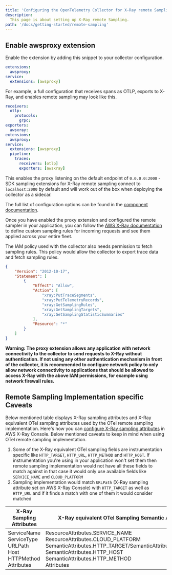 ```yaml
---
title: 'Configuring the OpenTelemetry Collector for X-Ray remote Sampling'
description:
  This page is about setting up X-Ray remote Sampling.
path: '/docs/getting-started/remote-sampling'
---
```


## Enable awsproxy extension

Enable the extension by adding this snippet to your collector configuration.

```yaml
extensions:
  awsproxy:
service:
  extensions: [awsproxy]
```

For example, a full configuration that receives spans as OTLP, exports to X-Ray, and enables remote sampling may
look like this.

```yaml
receivers:
  otlp:
    protocols:
      grpc:
exporters:
  awsxray:
extensions:
  awsproxy:
service:
  extensions: [awsproxy]
  pipeline:
    traces:
      receivers: [otlp]
      exporters: [awsxray]
```

This enables the proxy listening on the default endpoint of `0.0.0.0:2000` - SDK sampling extensions for X-Ray remote
sampling connect to `localhost:2000` by default and will work out of the box when deploying the collector as a sidecar.

The full list of configuration options can be found in the [component documentation](https://github.com/open-telemetry/opentelemetry-collector-contrib/tree/main/extension/awsproxy).

Once you have enabled the proxy extension and configured the remote sampler in your application, you can follow the [AWS X-Ray documentation](https://docs.aws.amazon.com/xray/latest/devguide/xray-console-sampling.html) to define custom sampling rules for incoming requests and see them applied across your entire fleet.

The IAM policy used with the collector also needs permission to fetch sampling rules. This policy would allow the collector
to export trace data and fetch sampling rules.

```json
{
    "Version": "2012-10-17",
    "Statement": [
        {
            "Effect": "Allow",
            "Action": [
                "xray:PutTraceSegments",
                "xray:PutTelemetryRecords",
                "xray:GetSamplingRules",
                "xray:GetSamplingTargets",
                "xray:GetSamplingStatisticSummaries"
            ],
            "Resource": "*"
        }
    ]
}
```

**Warning: The proxy extension allows any application with network connectivity to the collector to send requests to X-Ray
without authentication. If not using any other authentication mechanism in front of the collector, it is recommended to
configure network policy to only allow network connectivity to applications that should be allowed to access X-Ray with
the above IAM permissions, for example using network firewall rules.**

## Remote Sampling Implementation specific Caveats

Below mentioned table displays X-Ray sampling attributes and X-Ray equivalent OTel sampling attributes used by the OTel remote sampling implementation. Here's how you can [configure X-Ray sampling attributes](https://docs.aws.amazon.com/xray/latest/devguide/xray-console-sampling.html#xray-console-config) in AWS X-Ray Console. Below mentioned caveats to keep in mind when using OTel remote sampling implementation.

1. Some of the X-Ray equivalent OTel sampling fields are instrumentation specific like `HTTP_TARGET`, `HTTP_URL`, `HTTP_METHOD` and `HTTP_HOST`. If instrumentation you're using in your application won't set them then remote sampling implementation would not have all these fields to match against in that case it would only use available fields like `SERVICE_NAME` and `CLOUD_PLATFORM`
2. Sampling implementation would match `URLPath` (X-Ray sampling attribute set on AWS X-Ray Console) with `HTTP_TARGET` as well as `HTTP_URL` and if it finds a match with one of them it would consider matched

|X-Ray Sampling Attributes | X-Ray equivalent OTel Sampling Semantic Attributes |
|---------------------|-------------------------|
| ServiceName <br/> ServiceType <br/> URLPath <br/> Host <br/> HTTPMethod <br/>  Attributes <br/> | ResourceAttributes.SERVICE_NAME <br/> ResourceAttributes.CLOUD_PLATFORM <br/> SemanticAttributes.HTTP_TARGET/SemanticAttributes.HTTP_URL <br/> SemanticAttributes.HTTP_HOST <br/> SemanticAttributes.HTTP_METHOD <br/>  Attributes <br/>|

